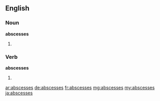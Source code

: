 ==English==

===Noun===
'''abscesses'''

# {{plural of|abscess}}

===Verb===
'''abscesses'''

# {{third-person singular of|abscess}}

[[ar:abscesses]]
[[de:abscesses]]
[[fr:abscesses]]
[[mg:abscesses]]
[[my:abscesses]]
[[ja:abscesses]]